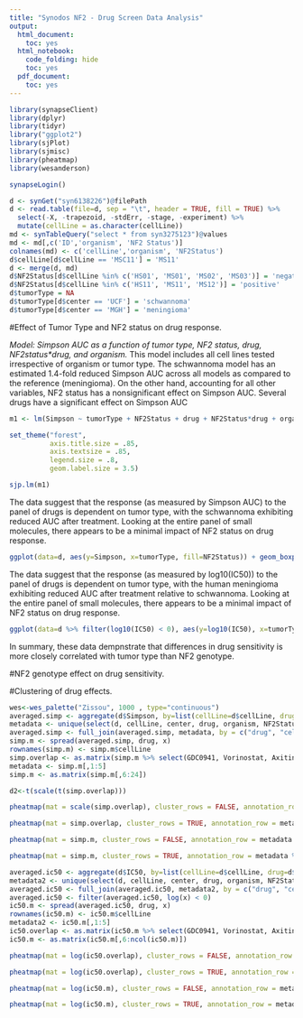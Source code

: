```yaml
---
title: "Synodos NF2 - Drug Screen Data Analysis"
output:
  html_document:
    toc: yes
  html_notebook:
    code_folding: hide
    toc: yes
  pdf_document:
    toc: yes
---
```


```r
library(synapseClient)
library(dplyr)
library(tidyr)
library("ggplot2")
library(sjPlot)
library(sjmisc)
library(pheatmap)
library(wesanderson)

synapseLogin()

d <- synGet("syn6138226")@filePath
d <- read.table(file=d, sep = "\t", header = TRUE, fill = TRUE) %>%
  select(-X, -trapezoid, -stdErr, -stage, -experiment) %>%
  mutate(cellLine = as.character(cellLine))
md <- synTableQuery("select * from syn3275123")@values
md <- md[,c('ID','organism', 'NF2 Status')]
colnames(md) <- c('cellLine','organism', 'NF2Status')
d$cellLine[d$cellLine == 'MSC11'] = 'MS11'
d <- merge(d, md)
d$NF2Status[d$cellLine %in% c('HS01', 'MS01', 'MS02', 'MS03')] = 'negative'
d$NF2Status[d$cellLine %in% c('HS11', 'MS11', 'MS12')] = 'positive'
d$tumorType = NA
d$tumorType[d$center == 'UCF'] = 'schwannoma'
d$tumorType[d$center == 'MGH'] = 'meningioma'

```

#Effect of Tumor Type and NF2 status on drug response. 

*Model: Simpson AUC as a function of tumor type, NF2 status, drug, NF2status\*drug, and organism.* This model includes all cell lines tested irrespective of organism or tumor type. The schwannoma model has an estimated 1.4-fold reduced Simpson AUC across all models as compared to the reference (meningioma). On the other hand, accounting for all other variables, NF2 status has a nonsignificant effect on Simpson AUC. Several drugs have a significant effect on Simpson AUC 

```r
m1 <- lm(Simpson ~ tumorType + NF2Status + drug + NF2Status*drug + organism, data=d)

set_theme("forest",
          axis.title.size = .85, 
          axis.textsize = .85, 
          legend.size = .8, 
          geom.label.size = 3.5)

sjp.lm(m1)


```

The data suggest that the response (as measured by Simpson AUC) to the panel of drugs is dependent on tumor type, with the schwannoma exhibiting reduced AUC after treatment. Looking at the entire panel of small molecules, there appears to be a minimal impact of NF2 status on drug response. 

```r
  
ggplot(data=d, aes(y=Simpson, x=tumorType, fill=NF2Status)) + geom_boxplot() + facet_grid( ~ organism)
```

The data suggest that the response (as measured by log10(IC50)) to the panel of drugs is dependent on tumor type, with the human meningioma exhibiting reduced AUC after treatment relative to schwannoma. Looking at the entire panel of small molecules, there appears to be a minimal impact of NF2 status on drug response. 

```r
ggplot(data=d %>% filter(log10(IC50) < 0), aes(y=log10(IC50), x=tumorType, fill=NF2Status)) + geom_boxplot() + facet_grid( ~ organism)

```
In summary, these data dempnstrate that differences in drug sensitivity is more closely correlated with tumor type than NF2 genotype. 

#NF2 genotype effect on drug sensitivity.

#Clustering of drug effects. 
```r

wes<-wes_palette("Zissou", 1000 , type="continuous")
averaged.simp <- aggregate(d$Simpson, by=list(cellLine=d$cellLine, drug=d$drug), data=d, FUN=mean)
metadata <- unique(select(d, cellLine, center, drug, organism, NF2Status, tumorType))
averaged.simp <- full_join(averaged.simp, metadata, by = c("drug", "cellLine"))
simp.m <- spread(averaged.simp, drug, x)
rownames(simp.m) <- simp.m$cellLine
simp.overlap <- as.matrix(simp.m %>% select(GDC0941, Vorinostat, Axitinib, Panobinostat, Bortezomib, CUDC907, Everolimus, AR42, AZD2014, GDC0980, Ganetespib, GSK2126458))
metadata <- simp.m[,1:5]
simp.m <- as.matrix(simp.m[,6:24])

d2<-t(scale(t(simp.overlap)))

pheatmap(mat = scale(simp.overlap), cluster_rows = FALSE, annotation_row = metadata %>% select(tumorType, NF2Status, organism), color = wes, cellwidth = 12, cellheight = 12, border_color = 'grey', main = 'Area Under the Curve (AUC)')

pheatmap(mat = simp.overlap, cluster_rows = TRUE, annotation_row = metadata %>% select(tumorType, NF2Status, organism), color = wes, cellwidth = 12, cellheight = 12, border_color = 'grey', main = 'Area Under the Curve (AUC) Clustered Y')

pheatmap(mat = simp.m, cluster_rows = FALSE, annotation_row = metadata %>% select(tumorType, NF2Status, organism), color = wes, cellwidth = 12, cellheight = 12, border_color = 'grey', main = 'Area Under the Curve (AUC)')

pheatmap(mat = simp.m, cluster_rows = TRUE, annotation_row = metadata %>% select(tumorType, NF2Status, organism), color = wes, cellwidth = 12, cellheight = 12, border_color = 'grey', main = 'Area Under the Curve (AUC) Clustered Y')

averaged.ic50 <- aggregate(d$IC50, by=list(cellLine=d$cellLine, drug=d$drug), data=d, FUN=mean)
metadata2 <- unique(select(d, cellLine, center, drug, organism, NF2Status, tumorType))
averaged.ic50 <- full_join(averaged.ic50, metadata2, by = c("drug", "cellLine"))
averaged.ic50 <- filter(averaged.ic50, log(x) < 0)
ic50.m <- spread(averaged.ic50, drug, x)
rownames(ic50.m) <- ic50.m$cellLine
metadata2 <- ic50.m[,1:5]
ic50.overlap <- as.matrix(ic50.m %>% select(GDC0941, Vorinostat, Axitinib, Panobinostat, Bortezomib, CUDC907, Everolimus, AR42, AZD2014, GDC0980, Ganetespib, GSK2126458))
ic50.m <- as.matrix(ic50.m[,6:ncol(ic50.m)])

pheatmap(mat = log(ic50.overlap), cluster_rows = FALSE, annotation_row = metadata2 %>% select(tumorType, NF2Status, organism), color = wes, cellwidth = 12, cellheight = 12, border_color = 'grey', main = 'log(IC50)')

pheatmap(mat = log(ic50.overlap), cluster_rows = TRUE, annotation_row = metadata2 %>% select(tumorType, NF2Status, organism), color = wes, cellwidth = 12, cellheight = 12, border_color = 'grey', main = 'log(IC50) Clustered Y')

pheatmap(mat = log(ic50.m), cluster_rows = FALSE, annotation_row = metadata2 %>% select(tumorType, NF2Status, organism), color = wes, cellwidth = 12, cellheight = 12, border_color = 'grey', main = 'log(IC50)')

pheatmap(mat = log(ic50.m), cluster_rows = TRUE, annotation_row = metadata2 %>% select(tumorType, NF2Status, organism), color = wes, cellwidth = 12, cellheight = 12, border_color = 'grey', main = 'log(IC50) Clustered Y')


```



